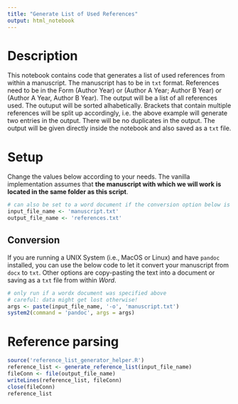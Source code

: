 ```yaml
---
title: "Generate List of Used References"
output: html_notebook
---
```


# Description 

This notebook contains code that generates a list of used references from within a manuscript. The manuscript has to be in `txt` format. 
References need to be in the Form (Author Year) or (Author A Year; Author B Year) or (Author A Year, Author B Year). 
The output will be a list of all references used. The outuput will be sorted alhabetically. Brackets that contain multiple references will be split up accordingly, i.e. the above example will generate two entries in the output. There will be no duplicates in the output.
The output will be given directly inside the notebook and also saved as a `txt` file.

# Setup

Change the values below according to your needs. The vanilla implementation assumes that **the manuscript with which we will work is located in the same folder as this script**.

```r
# can also be set to a word document if the conversion option below is used
input_file_name <- 'manuscript.txt'
output_file_name <- 'references.txt'
```

## Conversion

If you are running a UNIX System (i.e., MacOS or Linux) and have `pandoc` installed, you can use the below code to let it convert your manuscript from `docx` to `txt`. Other options are copy-pasting the text into a document or saving as a `txt` file from within *Word*. 

```r
# only run if a wordx document was specified above
# careful: data might get lost otherwise!
args <- paste(input_file_name, '-o', 'manuscript.txt')
system2(command = 'pandoc', args = args)
```

# Reference parsing

```r
source('reference_list_generator_helper.R')
reference_list <- generate_reference_list(input_file_name)
fileConn <- file(output_file_name)    
writeLines(reference_list, fileConn)    
close(fileConn)
reference_list
```


